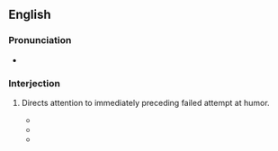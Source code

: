 ==English==

===Pronunciation===
* {{audio|en-au-but seriously folks.ogg|Audio (AU)|lang=en}}

===Interjection===
{{en-interj}}

# {{lb|en|idiomatic}} Directs attention to immediately preceding failed attempt at humor.
#* {{quote-text|lang=en|year=1969|author=Julius J. Epstein|title=But, Seriously ...: A Play in Two Acts|page=18|passage=A nightclub comic who gets off a bad joke, nobody laughs, but he goes right on with: "'''But, seriously, folks'''" […].}}
#* {{quote-text|lang=en|year=2004|author=Gerald Nachman|title=Seriously Funny: The Rebel Comedians of the 1950s and 1960s|page=23|passage='''But seriously, folks''', on behalf of the Copacabana — and believe me, I'd love to be half of the Copacabana}}
#* {{quote-text|lang=en|year=2006|author=Bob Mitchell|title=Match Made in Heaven|page=199|passage="Take my life, … please," Colombo continued, a wry smile creasing his face. (Apparently he was a fan of Henny Youngman.) "Badaboom! '''But, seriously, folks''', I learn long ago, during my life, that justice, she does not exist. […]."}}